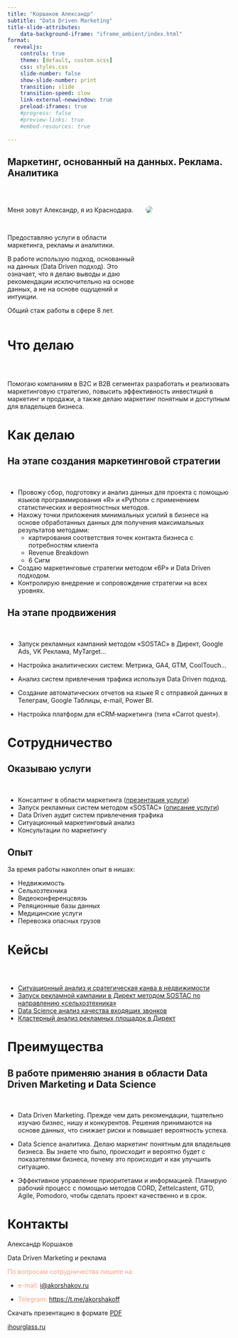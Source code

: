 ```yaml
---
title: "Коршаков Александр"
subtitle: "Data Driven Marketing"
title-slide-attributes:
    data-background-iframe: "iframe_ambient/index.html"
format:
  revealjs:
    controls: true
    theme: [default, custom.scss]
    css: styles.css
    slide-number: false
    show-slide-number: print
    transition: slide
    transition-speed: slow
    link-external-newwindow: true
    preload-iframes: true
    #progress: false
    #preview-links: true
    #embed-resources: true
    
---
```


##  [Маркетинг, основанный на данных. Реклама. Аналитика]{.text_select} {.smaller transition="zoom"}

<br/>

:::: {.columns}

::: {.column width="60%"}
Меня зовут Александр, я из Краснодара. 

<br/>

Предоставляю услуги в области маркетинга, рекламы и аналитики. 

В работе использую подход, основанный на данных (Data Driven подход). Это означает, что я делаю выводы и даю рекомендации исключительно на основе данных, а не на основе ощущений и интуиции.

Общий стаж работы в сфере 8 лет.
:::

::: {.column width='40%'}
![](img/me.png){style='border-radius: 50px;'} 
:::
::::



# Что делаю {background-iframe="iframe_ambient/index.html"}

## {.larger}

<br/>

Помогаю компаниям в B2C и B2B сегментах разработать и реализовать маркетинговую стратегию, повысить эффективность инвестиций в маркетинг и продажи, а также делаю маркетинг понятным и доступным для владельцев бизнеса.




# Как делаю {background-iframe="iframe_ambient/index.html"}

## [На этапе создания маркетинговой стратегии]{.text_select} {transition="concave" .small}

<br/>

:::{.fragment .fade-up}
- Провожу сбор, подготовку и анализ данных для проекта с помощью языков программирования «R» и «Python» с применением статистических и вероятностных методов.
- Нахожу точки приложения минимальных усилий в бизнесе на основе обработанных данных для получения максимальных результатов методами:
  - картирования соответствия точек контакта бизнеса с потребностям клиента
  - Revenue Breakdown
  - 6 Сигм
- Создаю маркетинговые стратегии методом «6P» и Data Driven подходом.
- Контролирую внедрение и сопровождение стратегии на всех уровнях.
:::



## [На этапе продвижения]{.text_select} {transition="concave" .small}

<br/>

:::{.fragment .fade-down}
- Запуск рекламных кампаний методом «SOSTAC» в Директ, Google Ads, VK Реклама, MyTarget...

- Настройка аналитических систем: Метрика, GA4, GTM, CoolTouch...

- Анализ систем привлечения трафика используя Data Driven подход.

- Создание автоматических отчетов на языке R с отправкой данных в Телеграм, Google Таблицы, e-mail, Power BI.

- Настройка платформ для eCRM‑маркетинга (типа «Carrot quest»).
:::




# Сотрудничество {background-iframe="iframe_ambient/index.html"}

## [Оказываю услуги]{.text_select}{transition="concave"}

<br/>

- Консалтинг в области маркетинга ([презентация услуги](https://koshakof.github.io/BI/pres/mark_consulting_mailing.html#/title-slide))
- Запуск рекламных систем методом «SOSTAC» ([описание услуги](https://docs.google.com/document/d/1UjumYOvNIMbGwebXzrcZ_E42swPqdbN4gvLpWMQQvTs/edit?usp=sharing))
- Data Driven аудит систем привлечения трафика
- Ситуационный маркетинговый анализ
- Консультации по маркетингу




## [Опыт]{.text_select}

За время работы накоплен опыт в нишах:

- Недвижимость
- Сельхозтехника
- Видеоконференцсвязь
- Реляционные базы данных
- Медицинские услуги
- Перевозка опасных грузов




# Кейсы {background-iframe="iframe_ambient/index.html"}

## {transition="zoom"}

<br/>

- [Ситуационный анализ и сратегическая канва в недвижимости](https://platzkart.ru/portfolio/case-nedvizhimost-krasnodar/)
- [Запуск рекламной кампании в Директ методом SOSTAC по направлению «сельхозтехника»](https://platzkart.ru/portfolio/case-mtz/)
- [Data Science анализ качества входящих звонков](https://koshakof.github.io/BI/wiki/call_analysis.html)
- [Кластерный анализ рекламных площадок в Директ](https://koshakof.github.io/BI/wiki/ds_places_analysis.html)





# Преимущества {background-iframe="iframe_ambient/index.html"}

## [В работе применяю знания в области Data Driven Marketing и Data Science]{.text_select} {.smaller}

<br/>


:::{.fragment .fade-down}
- [Data Driven Marketing]{.text_select}. Прежде чем дать рекомендации, тщательно изучаю бизнес, нишу и конкурентов. Решения принимаются на основе данных, что снижает риски и повышает вероятность успеха.
:::
:::{.fragment .fade-up}
- [Data Science аналитика]{.text_select}. Делаю маркетинг понятным для владельцев бизнеса. Вы знаете что было, происходит и вероятно будет с показателями бизнеса, почему это происходит и как улучшить ситуацию.
:::
:::{.fragment .fade-left}
- [Эффективное управление приоритетами и информацией]{.text_select}. Планирую рабочий процесс с помощью методов CORD, Zettelcastent, GTD, Agile, Pomodoro, чтобы сделать проект качественно и в срок.
:::



# Контакты {transition="zoom" background-iframe="iframe_ambient/index.html"}

Александр Коршаков

Data Driven Marketing и реклама

<font color="#ffa07a">По вопросам сотрудничества пишите на:</font>

- <font color="#ffa07a">e-mail:</font> <i@akorshakov.ru>

- <font color="#ffa07a">Telegram:</font> <https://t.me/akorshakoff>

Скачать презентацию в формате [PDF](https://drive.google.com/file/d/12O2V9Iu_ZJ0yIaQWJtROe16Q1CMacR8R/view?usp=sharing)

[ihourglass.ru](https://ihourglass.ru/)

